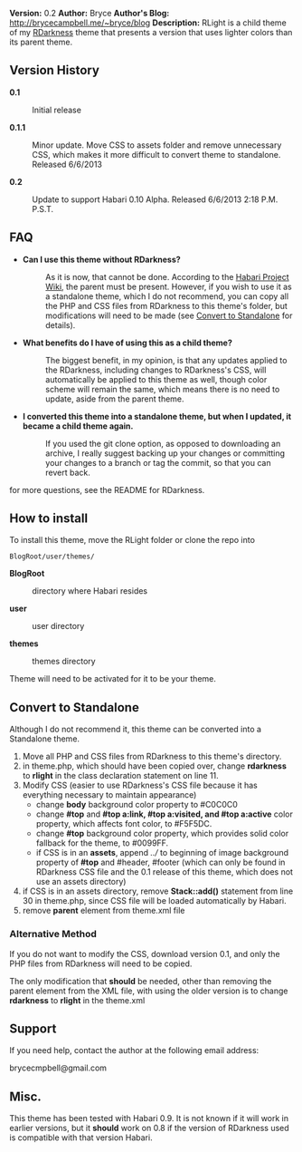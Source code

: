 '''Version:''' 0.2
'''Author:''' Bryce
'''Author&#39;s Blog:''' http://brycecampbell.me/~bryce/blog
'''Description:''' RLight is a child theme of my [https://github.com/bryceac/RDarkness RDarkness] theme that presents a version that uses lighter colors than its parent theme.

==Version History==

<dl>
<dt style="font-weight:bold">0.1</dt><dd>Initial release</dd>
<dt style="font-weight:bold">0.1.1</dt><dd>Minor update. Move CSS to assets folder and remove unnecessary CSS, which makes it more difficult to convert theme to standalone. Released 6/6/2013</dd>
<dt style="font-weight:bold">0.2</dt><dd>Update to support Habari 0.10 Alpha. Released 6/6/2013 2:18 P.M. P.S.T.</dd>
</dl>

==FAQ==

<ul>
<li>
<dl>
<dt style="font-weight:bold">Can I use this theme without RDarkness?</dt><dd>As it is now, that cannot be done. According to the [http://wiki.habariproject.org/en/Parent_and_Child_Themes Habari Project Wiki], the parent must be present. However, if you wish to use it as a standalone theme, which I do not recommend, you can copy all the PHP and CSS files from RDarkness to this theme's folder, but modifications will need to be made (see [[#Convert_to_Standalone | Convert to Standalone]] for details).</dd>
</dl>
</li>
<li>
<dl>
<dt style="font-weight:bold">What benefits do I have of using this as a child theme?</dt>
<dd>The biggest benefit, in my opinion, is that any updates applied to the RDarkness, including changes to RDarkness's CSS, will automatically be applied to this theme as well, though color scheme will remain the same, which means there is no need to update, aside from the parent theme.</dd>
</dl>
</li>
<li>
<dl>
<dt style="font-weight:bold">I converted this theme into a standalone theme, but when I updated, it became a child theme again.</dt><dd>If you used the git clone option, as opposed to downloading an archive, I really suggest backing up your changes or committing your changes to a branch or tag the commit, so that you can revert back.</dd>
</dl>
</li>
</ul>

for more questions, see the README for RDarkness.

== How to install ==

To install this theme, move the RLight folder or clone the repo into

<pre>
BlogRoot/user/themes/
</pre>

<dl>
<dt style="font-weight:bold">BlogRoot</dt><dd>directory where Habari resides</dd>
<dt style="font-weight:bold">user</dt><dd>user directory</dd>
<dt style="font-weight:bold">themes</dt><dd>themes directory</dd>
</dl>

Theme will need to be activated for it to be your theme.

==Convert to Standalone==

Although I do not recommend it, this theme can be converted into a Standalone theme.

<ol>
<li>Move all PHP and CSS files from RDarkness to this theme's directory.</li>
<li>in theme.php, which should have been copied over, change <strong>rdarkness</strong> to <strong>rlight</strong> in the class declaration statement on line 11.</li>
<li>Modify CSS (easier to use RDarkness's CSS file because it has everything necessary to maintain appearance)
<ul>
<li>change <strong>body</strong> background color property to #C0C0C0</li>
<li>change <strong>#top</strong> and <strong>#top a:link, #top a:visited, and #top a:active</strong> color property, which affects font color, to #F5F5DC.</li>
<li>change <strong>#top</strong> background color property, which provides solid color fallback for the theme, to #0099FF.</li>
<li>if CSS is in an <strong>assets</strong>, append <em>../</em> to beginning of image background property of <strong>#top</strong> and #header, #footer (which can only be found in RDarkness CSS file and the 0.1 release of this theme, which does not use an assets directory)</li>
</ul>
</li>
<li>if CSS is in an assets directory, remove <strong>Stack::add()</strong> statement from line 30 in theme.php, since CSS file will be loaded automatically by Habari.</li>
<li>remove <strong>parent</strong> element from theme.xml file</li>
</ol>

===Alternative Method===

If you do not want to modify the CSS, download version 0.1, and only the PHP files from RDarkness will need to be copied.

The only modification that <strong>should</strong> be needed, other than removing the parent element from the XML file, with using the older version is to change <strong>rdarkness</strong> to <strong>rlight</strong> in the theme.xml

==Support==

If you need help, contact the author at the following email address:

brycecmpbell@gmail.com

==Misc.==

This theme has been tested with Habari 0.9. It is not known if it will work in earlier versions, but it <strong>should</strong> work on 0.8 if the version of RDarkness used is compatible with that version Habari.
